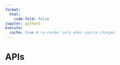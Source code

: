 ```yaml
---
format:
  html:
    code-fold: false
jupyter: python3
execute:
  cache: true # re-render only when source changes
---
```



# APIs
